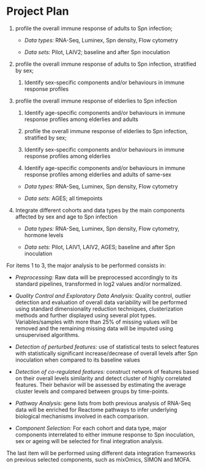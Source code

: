 # Project Plan

1.  profile the overall immune response of adults to Spn infection;

    -   *Data types:* RNA-Seq, Luminex, Spn density, Flow cytometry

    -   *Data sets:* Pilot, LAIV2; baseline and after Spn inoculation

2.  profile the overall immune response of adults to Spn infection, stratified by sex;

    1.  Identify sex-specific components and/or behaviours in immune response profiles

3.  profile the overall immune response of elderlies to Spn infection

    1.  Identify age-specific components and/or behaviours in immune response profiles among elderlies and adults

    2.  profile the overall immune response of elderlies to Spn infection, stratified by sex;

    3.  Identify sex-specific components and/or behaviours in immune response profiles among elderlies

    4.  Identify age-specific components and/or behaviours in immune response profiles among elderlies and adults of same-sex

    -   *Data types:* RNA-Seq, Luminex, Spn density, Flow cytometry

    -   *Data sets:* AGES; all timepoints

4.  Integrate different cohorts and data types by the main components affected by sex and age to Spn infection

    -   *Data types:* RNA-Seq, Luminex, Spn density, Flow cytometry, hormone levels

    -   *Data sets:* Pilot, LAIV1, LAIV2, AGES; baseline and after Spn inoculation

For items 1 to 3, the major analysis to be performed consists in:

-   *Preprocessing:* Raw data will be preprocessed accordingly to its standard pipelines, transformed in log2 values and/or normalized.

-   *Quality Control and Exploratory Data Analysis:* Quality control, outlier detection and evaluation of overall data variability will be performed using standard dimensionality reduction techniques, clusterization methods and further displayed using several plot types. Variables/samples with more than 25% of missing values will be removed and the remaining missing data will be imputed using unsupervised algorithms.

-   *Detection of perturbed features:* use of statistical tests to select features with statistically significant increase/decrease of overall levels after Spn inoculation when compared to its baseline values

-   *Detection of co-regulated features:* construct network of features based on their overall levels similarity and detect cluster of highly correlated features. Their behavior will be assessed by estimating the average cluster levels and compared between groups by time-points.

-   *Pathway Analysis:* gene lists from both previous analysis of RNA-Seq data will be enriched for Reactome pathways to infer underlying biological mechanisms involved in each comparison.

-   *Component Selection:* For each cohort and data type, major components interrelated to either immune response to Spn inoculation, sex or ageing will be selected for final integration analysis.

The last item will be performed using different data integration frameworks on previous selected components, such as mixOmics, SIMON and MOFA.
